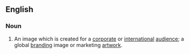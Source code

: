 ==English==

===Noun===
{{en-noun|head=[[global]] [[image]]}}

# An image which is created for a [[corporate]] or [[international]] [[audience]]; a global [[branding]] image or marketing [[artwork]].